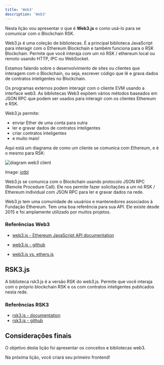 ```yaml
---
title: 'Web3'
description: 'Web3'
---
```


Nesta lição vou apresentar o que é **Web3.js** e como usá-lo para se comunicar com o Blockchain RSK.

Web3.js é uma coleção de bibliotecas.
É a principal biblioteca JavaScript para interagir com o Ethereum Blockchain
e também funciona para o RSK Blockchain.
Permite que você interaja com um nó RSK / ethereum local ou remoto usando HTTP, IPC ou WebSocket.

Estamos falando sobre o desenvolvimento de sites ou clientes que interagem com o Blockchain,
ou seja, escrever código que lê e grava dados de contratos inteligentes no Blockchain.

Os programas externos podem interagir com o cliente EVM usando a interface web3.
As bibliotecas Web3 expõem vários métodos baseados em JSON RPC que podem ser usados para interagir com os clientes Ethereum e RSK.

Web3.js permite:

- enviar Ether de uma conta para outra
- ler e gravar dados de contratos inteligentes
- criar contratos inteligentes
- e muito mais!

Aqui está um diagrama de como um cliente se comunica com Ethereum, e é o mesmo para RSK:

![diagram web3 client](/img/courses/dev/05/web3/image-01.png)

Image: [iotbl](https://iotbl.blogspot.com/2017/03/ethereum-and-blockchain-2.html)

Web3.js se comunica com o Blockchain usando protocolo JSON RPC (Remote Procedure Call).
Ele nos permite fazer solicitações a um nó RSK / Ethereum individual com JSON RPC para ler e gravar dados na rede.

Web3.js tem uma comunidade de usuários e mantenedores associados à Fundação Ethereum.
Tem uma boa referência para sua API.
Ele existe desde 2015 e foi amplamente utilizado por muitos projetos.

### Referências Web3

- [web3.js - Ethereum JavaScript API documentation](https://web3js.readthedocs.io)
- [web3.js - github](https://github.com/ChainSafe/web3.js)

- [web3.js vs. ethers.js](https://blog.infura.io/ethereum-javascript-libraries-web3-js-vs-ethers-js-part-i/)

## RSK3.js

A biblioteca rsk3.js é a versão RSK do web3.js.
Permite que você interaja com o próprio blockchain RSK e os com contratos inteligentes publicados nesta rede.

### Referências RSK3

- [rsk3.js - documentation](https://developers.rsk.co/libraries/rsk3js/)
- [rsk3.js - github](https://github.com/rsksmart/rsk3.js/)

## Considerações finais

O objetivo desta lição foi apresentar os conceitos e bibliotecas web3.

Na próxima lição, você criará seu primeiro frontend!
